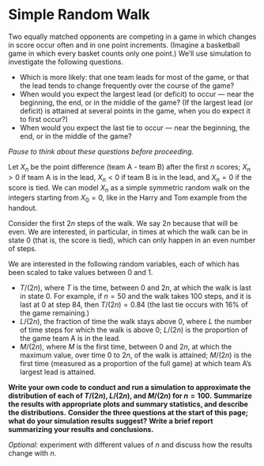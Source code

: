 # Simple Random Walk {.unnumbered}





Two equally matched opponents are competing in a game in which changes in score occur often and in one point increments.
(Imagine a basketball game in which every basket counts only one point.)
We'll use simulation to investigate the following questions.

- Which is more likely: that one team leads for most of the game, or that the lead tends to change frequently over the course of the game?
- When would you expect the largest lead (or deficit) to occur --- near the beginning, the end, or in the middle of the game?
(If the largest lead (or deficit) is attained at several points in the game, when you do expect it to first occur?)
- When would you expect the last tie to occur --- near the beginning, the end, or in the middle of the game?

*Pause to think about these questions before proceeding.*


Let $X_n$ be the point difference (team A - team B) after the first $n$ scores; $X_n>0$ if team A is in the lead, $X_n<0$ if team B is in the lead, and $X_n=0$ if the score is tied.
We can model $X_n$ as a simple symmetric random walk on the integers starting from $X_0=0$, like in the Harry and Tom example from the handout.

Consider the first $2n$ steps of the walk.
We say $2n$ because that will be even.
We are interested, in particular, in times at which the walk can be in state 0 (that is, the score is tied), which can only happen in an even number of steps.

We are interested in the following random variables, each of which has been scaled to take values between 0 and 1.

- $T/(2n)$, where $T$ is the time, between 0 and $2n$, at which the walk is last in state 0.
For example, if $n=50$ and the walk takes 100 steps, and it is last at 0 at step 84, then $T/(2n)=0.84$ (the last tie occurs with 16% of the game remaining.)
- $L/(2n)$, the fraction of time the walk stays above 0, where $L$ the number of time steps for which the walk is above 0; $L/(2n)$ is the proportion of the game team A is in the lead.
- $M/(2n)$, where $M$ is the first time, between 0 and $2n$, at which the maximum value, over time 0 to $2n$, of the walk is attained; $M/(2n)$ is the first time (measured as a proportion of the full game) at which team A's largest lead is attained.



**Write your own code to conduct and run a simulation to approximate the distribution of each of $T/(2n)$, $L/(2n)$, and $M/(2n)$ for $n=100$.**
**Summarize the results with appropriate plots and summary statistics, and describe the distributions.**
**Consider the three questions at the start of this page; what do your simulation results suggest?**
**Write a brief report summarizing your results and conclusions.**


*Optional:* experiment with different values of $n$ and discuss how the results change with $n$.
